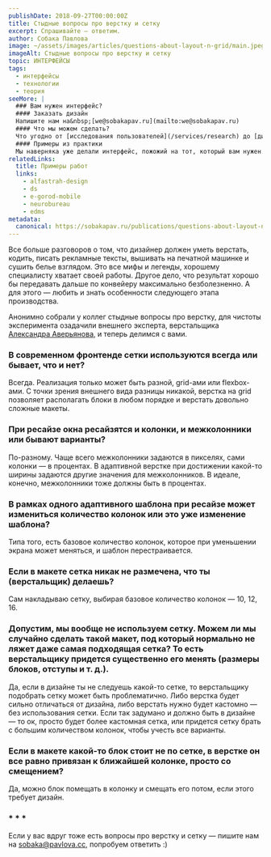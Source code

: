 ```yaml
---
publishDate: 2018-09-27T00:00:00Z
title: Стыдные вопросы про верстку и сетку
excerpt: Спрашивайте — ответим.
author: Собака Павлова
image: ~/assets/images/articles/questions-about-layout-n-grid/main.jpeg
imageAlt: Стыдные вопросы про верстку и сетку
topic: ИНТЕРФЕЙСЫ
tags:
  - интерфейсы
  - технологии
  - теория
seeMore: |
  ### Вам нужен интерфейс?
  #### Заказать дизайн
  Напишите нам на&nbsp;[we@sobakapav.ru](mailto:we@sobakapav.ru)
  #### Что мы можем сделать?
  Что угодно от [исследования пользователей](/services/research) до [дизайна интерфейса под ключ](/services/turnkey). 
  #### Примеры из практики
  Мы наверняка уже делали интерфейс, пожожий на тот, который вам нужен. [Проверьте](https://sobakapav.ru/portfolio).
relatedLinks:
  title: Примеры работ
  links:
    - alfastrah-design
    - ds
    - e-gorod-mobile
    - neurobureau
    - edms
metadata:
  canonical: https://sobakapav.ru/publications/questions-about-layout-n-grid
---
```



Все больше разговоров о том, что дизайнер должен уметь верстать, кодить, писать рекламные тексты, вышивать на печатной машинке и сушить белье взглядом. Это все мифы и легенды, хорошему специалисту хватает своей работы. Другое дело, что результат хорошо бы передавать дальше по конвейеру максимально безболезненно. А для этого — любить и знать особенности следующего этапа производства.

Анонимно собрали у коллег стыдные вопросы про верстку, для чистоты эксперимента озадачили внешнего эксперта, верстальщика [Александра Аверьянова](https://www.facebook.com/profile.php?id=100004692857333&source=post_page---------------------------), и теперь делимся с вами.

### В современном фронтенде сетки используются всегда или бывает, что и нет?

Всегда. Реализация только может быть разной, grid-ами или flexbox-ами. С точки зрения внешнего вида разницы никакой, верстка на grid позволяет располагать блоки в любом порядке и верстать довольно сложные макеты.

### При ресайзе окна ресайзятся и колонки, и межколонники или бывают варианты?

По-разному. Чаще всего межколонники задаются в пикселях, сами колонки — в процентах. В адаптивной верстке при достижении какой-то ширины задаются другие значения для межколонников. В идеале, конечно, межколонники тоже должны быть в процентах.

### В рамках одного адаптивного шаблона при ресайзе может измениться количество колонок или это уже изменение шаблона?

Типа того, есть базовое количество колонок, которое при уменьшении экрана может меняться, и шаблон перестраивается.

### Если в макете сетка никак не размечена, что ты (верстальщик) делаешь?

Сам накладываю сетку, выбирая базовое количество колонок — 10, 12, 16.

### Допустим, мы вообще не используем сетку. Можем ли мы случайно сделать такой макет, под который нормально не ляжет даже самая подходящая сетка? То есть верстальщику придется существенно его менять (размеры блоков, отступы и т. д.).

Да, если в дизайне ты не следуешь какой-то сетке, то верстальщику подобрать сетку может быть проблематично. Либо верстка будет сильно отличаться от дизайна, либо верстать нужно будет кастомно — без использования сетки. Если так задумано и должно быть в дизайне — то ок, просто будет более кастомная сетка, или придется сетку брать с большим количеством колонок, чтобы учесть все варианты.

### Если в макете какой-то блок стоит не по сетке, в верстке он все равно привязан к ближайшей колонке, просто со смещением?

Да, можно блок помещать в колонку и смещать его потом, если этого требует дизайн.

### * * *

Если у вас вдруг тоже есть вопросы про верстку и сетку — пишите нам на sobaka@pavlova.cc, попробуем ответить :)

